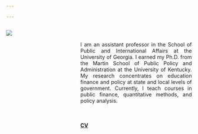 ```yaml
---

---
```

<style>
.column-left{
  float: left;
  width: 33%;
  text-align: left;
}
.column-right{
  float: right;
  width: 60%;
  text-align: justify;
}
</style>

<div class="column-left">
![](Combs.jpg)
</div>

<div class="column-right">

<br>

I am an assistant professor in the School of Public and International Affairs at the University of Georgia. I earned my Ph.D. from the Martin School of Public Policy and Administration at the University of Kentucky. My research concentrates on education finance and policy at state and local levels of government. Currently, I teach courses in public finance, quantitative methods, and policy analysis.

<br>

#### [CV](CV_Combs.pdf)
</div>